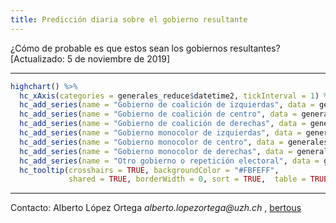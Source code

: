```yaml
---
title: Predicción diaria sobre el gobierno resultante
---
```


¿Cómo de probable es que estos sean los gobiernos resultantes? [Actualizado: 5 de noviembre de 2019]



_________________

```r

highchart() %>% 
  hc_xAxis(categories = generales_reduce$datetime2, tickInterval = 1) %>% 
  hc_add_series(name = "Gobierno de coalición de izquierdas", data = generales_reduce$coalition_left , color = "#9A0000") %>% 
  hc_add_series(name = "Gobierno de coalición de centro", data = generales_reduce$coalition_center, color= "#C57420") %>% 
  hc_add_series(name = "Gobierno de coalición de derechas", data = generales_reduce$coalition_right, color = "#0000BA") %>% 
  hc_add_series(name = "Gobierno monocolor de izquierdas", data = generales_reduce$singlecolor_left, color= "#FF3827") %>% 
  hc_add_series(name = "Gobierno monocolor de centro", data = generales_reduce$singlecolor_center, color= "#FF9300") %>% 
  hc_add_series(name = "Gobierno monocolor de derechas", data = generales_reduce$singlecolor_right, color= "#04AAFF") %>% 
  hc_add_series(name = "Otro gobierno o repetición electoral", data = generales_reduce$repetition_elections, color= "#A9A9A9")   %>% 
  hc_tooltip(crosshairs = TRUE, backgroundColor = "#FBFEFF",
             shared = TRUE, borderWidth = 0, sort = TRUE,  table = TRUE)


```

_____

Contacto: Alberto López Ortega _alberto.lopezortega@uzh.ch_ , [bertous](https://twitter.com/bertous)

